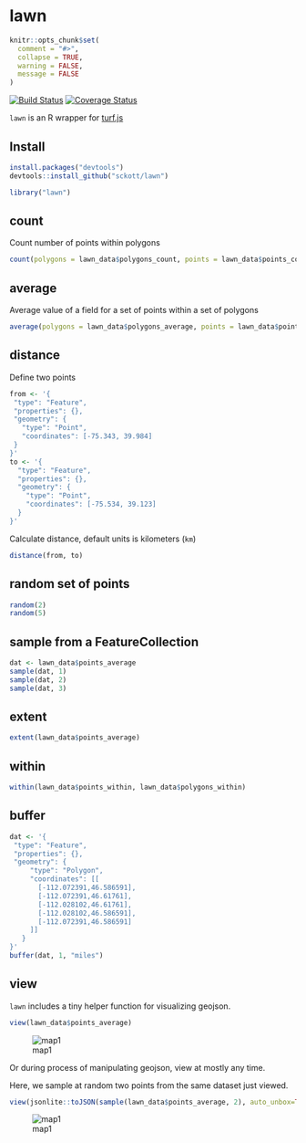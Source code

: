 lawn
=======

```r
knitr::opts_chunk$set(
  comment = "#>",
  collapse = TRUE,
  warning = FALSE,
  message = FALSE
)
```

[![Build Status](https://api.travis-ci.org/sckott/lawn.png)](https://travis-ci.org/sckott/lawn)
[![Coverage Status](https://coveralls.io/repos/sckott/lawn/badge.svg)](https://coveralls.io/r/sckott/lawn)

`lawn` is an R wrapper for [turf.js](http://turfjs.org/)

## Install

```r
install.packages("devtools")
devtools::install_github("sckott/lawn")
```

```r
library("lawn")
```

## count

Count number of points within polygons

```r
count(polygons = lawn_data$polygons_count, points = lawn_data$points_count)
```


## average

Average value of a field for a set of points within a set of polygons

```r
average(polygons = lawn_data$polygons_average, points = lawn_data$points_average, 'population')
```

## distance

Define two points

```r
from <- '{
 "type": "Feature",
 "properties": {},
 "geometry": {
   "type": "Point",
   "coordinates": [-75.343, 39.984]
 }
}'
to <- '{
  "type": "Feature",
  "properties": {},
  "geometry": {
    "type": "Point",
    "coordinates": [-75.534, 39.123]
  }
}'
```

Calculate distance, default units is kilometers (`km`)

```r
distance(from, to)
```

## random set of points

```r
random(2)
random(5)
```

## sample from a FeatureCollection

```r
dat <- lawn_data$points_average
sample(dat, 1)
sample(dat, 2)
sample(dat, 3)
```

## extent

```r
extent(lawn_data$points_average)
```

## within

```r
within(lawn_data$points_within, lawn_data$polygons_within)
```

## buffer

```r
dat <- '{
 "type": "Feature",
 "properties": {},
 "geometry": {
     "type": "Polygon",
     "coordinates": [[
       [-112.072391,46.586591],
       [-112.072391,46.61761],
       [-112.028102,46.61761],
       [-112.028102,46.586591],
       [-112.072391,46.586591]
     ]]
   }
}'
buffer(dat, 1, "miles")
```

## view

`lawn` includes a tiny helper function for visualizing geojson. 

```r
view(lawn_data$points_average)
```

![map1](inst/img/map1.png)

Or during process of manipulating geojson, view at mostly any time. 

Here, we sample at random two points from the same dataset just viewed.

```r
view(jsonlite::toJSON(sample(lawn_data$points_average, 2), auto_unbox=TRUE))
```

![map1](inst/img/map2.png)